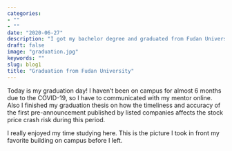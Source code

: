 ```yaml
---
categories:
- ""
- ""
date: "2020-06-27"
description: "I got my bachelor degree and graduated from Fudan University in 2020."
draft: false
image: "graduation.jpg"
keywords: ""
slug: blog1
title: "Graduation from Fudan University"
---
```


Today is my graduation day! I haven't been on campus for almost 6 months due to the COVID-19, so I have to communicated with my mentor online. Also I finished my graduation thesis on how the timeliness and accuracy of the first pre-announcement published by listed companies affects the stock price crash risk during this period. 

I really enjoyed my time studying here. This is the picture I took in front my favorite building on campus before I left.